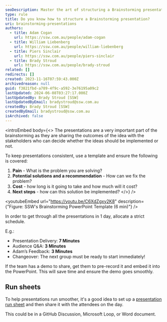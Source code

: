 ```yaml
---
seoDescription: Master the art of structuring a Brainstorming presentation with Adam Cogan, William Liebenberg, and Piers Sinclair. Learn how to effectively share ideas with stakeholders, allocate time wisely, and create a seamless experience.
type: rule
title: Do you know how to structure a Brainstorming presentation?
uri: brainstorming-presentations
authors:
  - title: Adam Cogan
    url: https://ssw.com.au/people/adam-cogan
  - title: William Liebenberg
    url: https://ssw.com.au/people/william-liebenberg
  - title: Piers Sinclair
    url: https://ssw.com.au/people/piers-sinclair
  - title: Brady Stroud
    url: https://ssw.com.au/people/brady-stroud
related: []
redirects: []
created: 2023-11-16T07:59:43.000Z
archivedreason: null
guid: f3821fbd-a789-4f9c-a592-3e76195a09c2
lastUpdated: 2024-06-08T03:27:17.000Z
lastUpdatedBy: Brady Stroud [SSW]
lastUpdatedByEmail: bradystroud@ssw.com.au
createdBy: Brady Stroud [SSW]
createdByEmail: bradystroud@ssw.com.au
isArchived: false
---
```


<introEmbed
  body={<>
The presentations are a very important part of the brainstorming as they are sharing the outcomes of the idea with the stakeholders who can decide whether the ideas should be implemented or not.

To keep presentations consistent, use a template and ensure the following is covered:

1. **Pain** - What is the problem you are solving?
2. **Potential solutions and a recommendation** - How can we fix the problem?
3. **Cost** - how long is it going to take and how much will it cost?
4. **Next steps** - how can this solution be implemented?
  </>}
/>

<youtubeEmbed url="https://youtu.be/C6XdZgxy2K8" description={"Figure: SSW's Brainstorming PowerPoint Template (6 min)"} />


In order to get through all the presentations in 1 day, allocate a strict schedule.

E.g.:

* Presentation Delivery: **7 Minutes**
* Audience Q&A: **3 Minutes**
* Adam’s Feedback: **3 Minutes**
* Changeover: The next group must be ready to start immediately!

If the team has a demo to share, get them to pre-record it and embed it into the PowerPoint. This will save time and ensure the demo goes smoothly.

## Run sheets

To help presentations run smoother, it's a good idea to set up a [presentation run sheet](/presentation-run-sheet) and then share it with the attendees on the day.

This could be in a GitHub Discussion, Microsoft Loop, or Word document.
